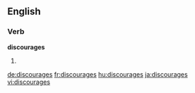 ==English==

===Verb===
'''discourages'''

# {{third-person singular of|discourage}}

[[de:discourages]]
[[fr:discourages]]
[[hu:discourages]]
[[ja:discourages]]
[[vi:discourages]]